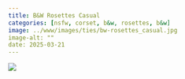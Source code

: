 ```yaml
---
title: B&W Rosettes Casual
categories: [nsfw, corset, b&w, rosettes, b&w]
image: ../www/images/ties/bw-rosettes_casual.jpg
image-alt: ""
date: 2025-03-21
---
```



![](../www/images/ties/bw-rosettes_casual.jpg)

